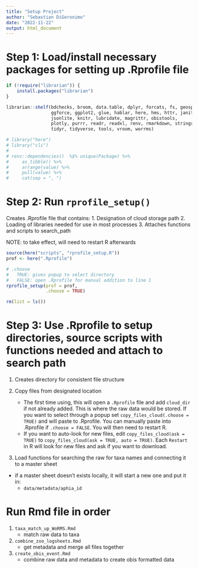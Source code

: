 ```yaml
---
title: "Setup Project"
author: "Sebastian DiGeronimo"
date: "2022-11-22"
output: html_document
---
```


# Step 1: Load/install necessary packages for setting up .Rprofile file
```r
if (!require("librarian")) {
    install.packages("librarian")
}

librarian::shelf(bdchecks, broom, data.table, dplyr, forcats, fs, geosphere, 
                 ggforce, ggplot2, glue, hablar, here, hms, httr, janitor, 
                 jsonlite, knitr, lubridate, magrittr, obistools, 
                 plotly, purrr, readr, readxl, renv, rmarkdown, stringr, tibble, 
                 tidyr, tidyverse, tools, vroom, worrms)

# library("here")
# library("cli")
# 
# renv::dependencies()  %$% unique(Package) %>%
#     as_tibble() %>%
#     arrange(value) %>%
#     pull(value) %>%
#     cat(sep = ", ")
```

# Step 2: Run `rprofile_setup()`
Creates .Rprofile file that contains:
1. Designation of cloud storage path 
2. Loading of libraries needed for use in most processes
3. Attaches functions and scripts to search_path

NOTE: to take effect, will need to restart R afterwards
```r
source(here("scripts", "rprofile_setup.R"))
prof <- here(".Rprofile")

# .choose 
#   TRUE: gives popup to select directory
#   FALSE: open .Rprofile for manual addition to line 1
rprofile_setup(prof = prof, 
               .choose = TRUE)

rm(list = ls())
```

# Step 3: Use .Rprofile to setup directories, source scripts with functions needed and attach to search path

1. Creates directory for consistent file structure

2. Copy files from designated location
    - The first time using, this will open a `.Rprofile` file and add `cloud_dir` if not already added. This is where the raw data would be stored. If you want to select through a popup set `copy_files_cloud(.choose = TRUE)` and will paste to .Rprofile. You can manually paste into .Rprofile if `.choose = FALSE`. You will then need to restart R.
    - If you want to auto-look for new files, edit `copy_files_cloud(ask = TRUE)` to `copy_files_cloud(ask = TRUE, auto = TRUE)`.
    Each `Restart` in R will look for new files and ask if you want to download. 

3. Load functions for searching the raw for taxa names and connecting it to a master sheet
- if a master sheet doesn't exists locally, it will start a new one and put it in:
    - `data/metadata/aphia_id`

# Run Rmd file in order
1. `taxa_match_up_WoRMS.Rmd`
    - match raw data to taxa
2. `combine_zoo_logsheets.Rmd`
    - get metadata and merge all files together
3. `create_obis_event.Rmd`
    - combine raw data and metadata to create obis formatted data

